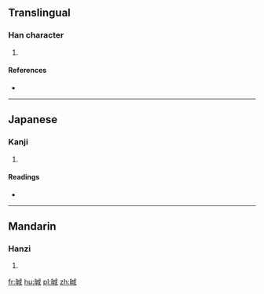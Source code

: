 ==Translingual==

===Han character===
{{Han char|rn=72|rad=日|as=07|sn=11|four=|canj=日戈竹尸 (AIHS), X日戈竹尸 (XAIHS)}}

# {{defn|Han|sort=日07}}

====References====
* {{Han ref|kx=0496.010|dkj=13951|hdz=21506.130|uh=6660|ud=26208}}

----

==Japanese==

===Kanji===
{{ja-kanji|grade=|rs=日07}}

# {{defn|lang=ja|sort=日07}}

====Readings====
* {{ja-readings|on=[[せい]] (sei), [[じょう]] (jō)|kun=[[あきらか]] (akiraka)}}

----

==Mandarin==

===Hanzi===
{{cmn-hanzi|pin=[[shéng]] ([[sheng2]]), [[xī]] ([[xi1]]), [[zhé]] ([[zhe2]]), [[zhì]] ([[zhi4]])|wg=sheng<sup>2</sup>, hsi<sup>1</sup>, che<sup>2</sup>, chih<sup>4</sup>}}

# {{defn|lang=cmn|sort=日07}}

[[fr:晠]]
[[hu:晠]]
[[pl:晠]]
[[zh:晠]]